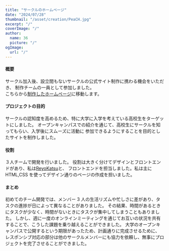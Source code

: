 ```yaml
---
title: "サークルのホームページ"
date: "2024/07/28"
thumbnail: "/asset/creation/PeaCH.jpg"
excerpt: "/"
coverImage: "/"
author:
  name: 36
  picture: "/"
ogImage:
  url: "/"
---
```


#### 概要

サークル加入後、設立間もないサークルの公式サイト制作に携わる機会をいただき、
制作チームの一員として参加しました。<br />
こちらから<span>[制作したホームページ](https://peach-ktq.dev/)</span>に移動します。

#### プロジェクトの目的

サークルの認知度を高めるため、特に大学に入学を考えている高校生をターゲットにしました。
オープンキャンパスでの紹介を通じて、高校生にサークルを知ってもらい、入学後にスムーズに活動に
参加できるようにすることを目的としたサイトを制作しました。

#### 役割

３人チームで開発を行いました。
役割は大きく分けてデザインとフロントエンドがあり、私は<span>[ReyoKatsu](https://honeblog.com/)</span>と、
フロントエンドを担当しました。私は主に HTML,CSS を使ってデザイン通りのページの作成を担いました。

#### まとめ

初めてのチーム開発では、メンバー 3 人の生活リズムや忙しさに差があり、タスクの進捗が日によって異なることがありました。
その結果、時間があるときにタスクが少なく、時間がないときにタスクが集中してしまうこともありました。
しかし、週に一度のオンラインミーティングを通じてお互いの状況を共有することで、こうした課題を乗り越えることができました。
大学のオープンキャンパスで公開するという期限があったため、計画通りに完成させるために、
レスポンシブ対応の部分は他のサークルメンバーにも協力を依頼し、無事にプロジェクトを完了させることができました。
